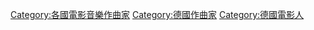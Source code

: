 [[Category:各國電影音樂作曲家|Category:各國電影音樂作曲家]]
[[Category:德國作曲家|Category:德國作曲家]]
[[Category:德國電影人|Category:德國電影人]]